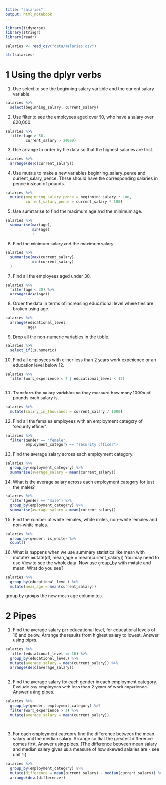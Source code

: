 ```yaml
---
title: "salaries"
output: html_notebook
---
```


```r
library(tidyverse)
library(stringr)
library(readr)
```

```r
salaries <- read_csv("data/salaries.csv")
```

```r
str(salaries)
```

# 1 Using the dplyr verbs

1. Use select to see the beginning salary variable and the current salary variable.

```r
salaries %>%
  select(beginning_salary, current_salary)
```

2. Use filter to see the employees aged over 50, who have a salary over £20,000.

```r
salaries %>%
  filter(age > 50,
         current_salary > 20000)
```


3. Use arrange to order by the data so that the highest salaries are first.

```r
salaries %>%
  arrange(desc(current_salary))
```


4. Use mutate to make a new variables beginning_salary_pence and current_salary_pence. These should have the corresponding salaries in pence instead of pounds.

```r
salaries %>%
  mutate(beginning_salary_pence = beginning_salary * 100,
         current_salary_pence = current_salary * 100)
```


5. Use summarise to find the maximum age and the minimum age.

```r
salaries %>%
  summarise(max(age),
            min(age)
            )
```


6. Find the minimum salary and the maximum salary.

```r
salaries %>%
  summarise(max(current_salary),
            min(current_salary)
  )
```


7. Find all the employees aged under 30.

```r
salaries %>%
  filter(age < 30) %>%
  arrange(desc(age))
```


8. Order the data in terms of increasing educational level where ties are broken using age.

```r
salaries %>%
  arrange(educational_level,
          age)
```


9. Drop all the non-numeric variables in the tibble.

```r
salaries %>%
  select_if(is.numeric)

```


10. Find all employees with either less than 2 years work experience or an education level below 12.

```r
salaries %>%
  filter(work_experience < 2 | educational_level < 12)
  
```


11. Transform the salary variables so they measure how many 1000s of pounds each salary is.

```r
salaries %>%
  mutate(salary_in_thousands = current_salary / 1000)
```


12. Find all the females employees with an employment category of ‘security officer’.

```r
salaries %>%
  filter(gender == "female",
         employment_category == "security officer")
```


13. Find the average salary across each employment category.

```r
salaries %>%
  group_by(employment_category) %>%
  summarise(average_salary = mean(current_salary))
```


14. What is the average salary across each employment category for just the males?

```r
salaries %>%
  filter(gender == "male") %>%
  group_by(employment_category) %>%
  summarise(average_salary = mean(current_salary))
```


15. Find the number of white females, white males, non-white females and non-white males.

```r
salaries %>%
  group_by(gender, is_white) %>%
  count()
```


16. What is happens when we use summary statistics like mean with mutate? mutate(df, mean_age = mean(current_salary)) You may need to use View to see the whole data. Now use group_by with mutate and mean. What do you see?

```r
salaries %>%
  group_by(educational_level) %>%
  mutate(mean_age = mean(current_salary))
```
group by groups the new mean age column too.

# 2 Pipes

1. Find the average salary per educational level, for educational levels of 16 and below. Arrange the results from highest salary to lowest. Answer using pipes.

```r
salaries %>%
  filter(educational_level <= 16) %>%
  group_by(educational_level) %>%
  mutate(average_salary = mean(current_salary)) %>%
  arrange(desc(average_salary))
  
```


2. Find the average salary for each gender in each employment category. Exclude any employees with less than 2 years of work experience. Answer using pipes.

```r
salaries %>%
  group_by(gender, employment_category) %>%
  filter(work_experience > 2) %>%
  mutate(average_salary = mean(current_salary))
  
  
```


3. For each employment category find the difference between the mean salary and the median salary. Arrange so that the greatest difference comes first. Answer using pipes. (The difference between mean salary and median salary gives us a measure of how skewed salaries are - see unit 1.)

```r
salaries %>%
  group_by(employment_category) %>%
  mutate(difference = mean(current_salary) - median(current_salary)) %>%
  arrange(desc(difference))
  
```

